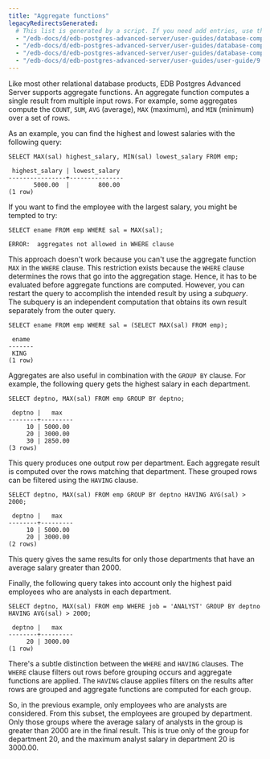 ```yaml
---
title: "Aggregate functions"
legacyRedirectsGenerated:
  # This list is generated by a script. If you need add entries, use the `legacyRedirects` key.
  - "/edb-docs/d/edb-postgres-advanced-server/user-guides/database-compatibility-for-oracle-developers-guide/9.6/Database_Compatibility_for_Oracle_Developers_Guide_v9.6.1.015.html"
  - "/edb-docs/d/edb-postgres-advanced-server/user-guides/database-compatibility-for-oracle-developers-guide/9.5/Database_Compatibility_for_Oracle_Developers_Guide.1.138.html"
  - "/edb-docs/d/edb-postgres-advanced-server/user-guides/database-compatibility-for-oracle-developers-guide/9.5/Database_Compatibility_for_Oracle_Developers_Guide.1.015.html"
  - "/edb-docs/d/edb-postgres-advanced-server/user-guides/user-guide/9.5/EDB_Postgres_Enterprise_Guide.1.047.html"
---
```


<div id="aggregate_functions" class="registered_link"></div>

Like most other relational database products, EDB Postgres Advanced Server supports aggregate functions. An aggregate function computes a single result from multiple input rows. For example, some aggregates compute the `COUNT`, `SUM`, `AVG` (average), `MAX` (maximum), and `MIN` (minimum) over a set of rows.

As an example, you can find the highest and lowest salaries with the following query:

```text
SELECT MAX(sal) highest_salary, MIN(sal) lowest_salary FROM emp;

 highest_salary | lowest_salary
----------------+---------------
       5000.00  |        800.00
(1 row)
```

If you want to find the employee with the largest salary, you might be tempted to try:

```text
SELECT ename FROM emp WHERE sal = MAX(sal);

ERROR:  aggregates not allowed in WHERE clause
```

This approach doesn't work because you can't use the aggregate function `MAX` in the `WHERE` clause. This restriction exists because the `WHERE` clause determines the rows that go into the aggregation stage. Hence, it has to be evaluated before aggregate functions are computed. However, you can restart the query to accomplish the intended result by using a *subquery*. The subquery is an independent computation that obtains its own result separately from the outer query.

```text
SELECT ename FROM emp WHERE sal = (SELECT MAX(sal) FROM emp);

 ename
-------
 KING
(1 row)
```

Aggregates are also useful in combination with the `GROUP BY` clause. For example, the following query gets the highest salary in each department.

```text
SELECT deptno, MAX(sal) FROM emp GROUP BY deptno;

 deptno |   max
--------+---------
     10 | 5000.00
     20 | 3000.00
     30 | 2850.00
(3 rows)
```

This query produces one output row per department. Each aggregate result is computed over the rows matching that department. These grouped rows can be filtered using the `HAVING` clause.

```text
SELECT deptno, MAX(sal) FROM emp GROUP BY deptno HAVING AVG(sal) > 2000;

 deptno |   max
--------+---------
     10 | 5000.00
     20 | 3000.00
(2 rows)
```

This query gives the same results for only those departments that have an average salary greater than 2000.

Finally, the following query takes into account only the highest paid employees who are analysts in each department.

```text
SELECT deptno, MAX(sal) FROM emp WHERE job = 'ANALYST' GROUP BY deptno HAVING AVG(sal) > 2000;

 deptno |   max
--------+---------
     20 | 3000.00
(1 row)
```

There's a subtle distinction between the `WHERE` and `HAVING` clauses. The `WHERE` clause filters out rows before grouping occurs and aggregate functions are applied. The `HAVING` clause applies filters on the results after rows are grouped and aggregate functions are computed for each group.

So, in the previous example, only employees who are analysts are considered. From this subset, the employees are grouped by department. Only those groups where the average salary of analysts in the group is greater than 2000 are in the final result. This is true only of the group for department 20, and the maximum analyst salary in department 20 is 3000.00.
